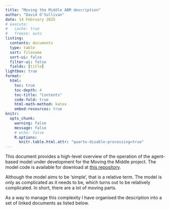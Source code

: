 ```yaml
---
title: "Moving the Middle ABM description"
author: "David O'Sullivan"
date: 14 February 2025
# execute: 
#   cache: true
#   freeze: auto
listing:
  contents: documents
  type: table
  sort: filename
  sort-ui: false
  filter-ui: false
  fields: [title]
lightbox: true
format:
  html:
    toc: true
    toc-depth: 4
    toc-title: "Contents"
    code-fold: true
    html-math-method: katex
    embed-resources: true
knitr:
  opts_chunk: 
    warning: false
    message: false
    # echo: false
    R.options: 
      knitr.table.html.attr: "quarto-disable-processing=true"
---
```


This document provides a high-level overview of the operation of the agent-based model under development for the Moving the Middle project. The model code is available for download at [this repository](https://github.com/DOSull/moving-the-middle-abm).

Although the model aims to be 'simple', that is a relative term. The model is only as complicated as it needs to be, which turns out to be relatively complicated. In short, there are a lot of moving parts. 

As a way to manage this complexity I have organised the description into a set of linked documents as listed below.

<!-- ::: {.callout-note collapse="true"}
#### Update History

| Date | Changes
|:-|:------
| 2025-02-14 | Initial post.                       

::: -->
